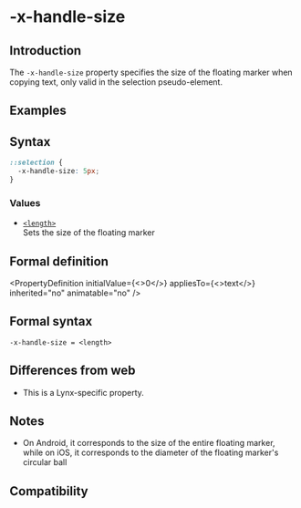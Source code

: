 # -x-handle-size

## Introduction

The `-x-handle-size` property specifies the size of the floating marker when copying text, only valid in the selection pseudo-element.

## Examples


<Go
  example="css-api"
  defaultFile="src/-x-handle-size/App.tsx"
  img="/assets/doc/css/-x-handle-size.jpg"
  defaultEntryFile="dist/-x-handle-size.lynx.bundle"
  entry="src/-x-handle-size"
/>

## Syntax

```css
::selection {
  -x-handle-size: 5px;
}
```

### Values

- [`<length>`](api/css/data-type/length.mdx)<br/>
  Sets the size of the floating marker

## Formal definition


<PropertyDefinition
  initialValue={<>0</>}
  appliesTo={<>text</>}
  inherited="no"
  animatable="no"
/>

## Formal syntax

```
-x-handle-size = <length>
```

## Differences from web

- This is a Lynx-specific property.

## Notes

- On Android, it corresponds to the size of the entire floating marker, while on iOS, it corresponds to the diameter of the floating marker's circular ball

## Compatibility


<LegacyCompatTable metadata="css/properties/-x-handle-size" />
